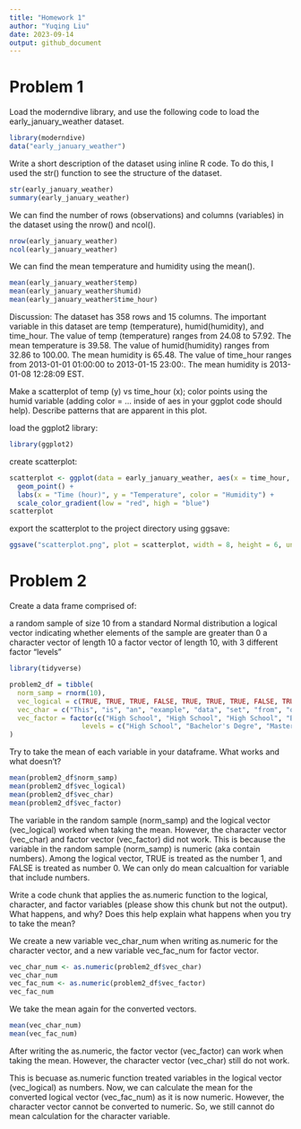 ```yaml
---
title: "Homework 1"
author: "Yuqing Liu"
date: 2023-09-14
output: github_document
---
```


# Problem 1
Load the moderndive library, and use the following code to load the early_january_weather dataset.
```r
library(moderndive)
data("early_january_weather")
```
Write a short description of the dataset using inline R code. To do this, I used the str() function to see the structure of the dataset.
```r
str(early_january_weather)
summary(early_january_weather)
```

We can find the number of rows (observations) and columns (variables) in the dataset using the nrow() and ncol().
```r
nrow(early_january_weather)
ncol(early_january_weather)
```

We can find the mean temperature and humidity using the mean().
```r
mean(early_january_weather$temp)
mean(early_january_weather$humid)
mean(early_january_weather$time_hour)
```

Discussion:
The dataset has 358 rows and 15 columns.
The important variable in this dataset are temp (temperature), humid(humidity), and time_hour. 
The value of temp (temperature) ranges from 24.08 to 57.92. The mean temperature is 39.58.
The value of humid(humidity) ranges from 32.86 to 100.00. The mean humidity is 65.48. 
The value of time_hour ranges from 2013-01-01 01:00:00 to 2013-01-15 23:00:. The mean humidity is 2013-01-08 12:28:09 EST.

Make a scatterplot of temp (y) vs time_hour (x); color points using the humid variable (adding color = ... inside of aes in your ggplot code should help). Describe patterns that are apparent in this plot.

load the ggplot2 library:
```r
library(ggplot2)
```
create scatterplot:
```r
scatterplot <- ggplot(data = early_january_weather, aes(x = time_hour, y = temp, color = humid)) +
  geom_point() +
  labs(x = "Time (hour)", y = "Temperature", color = "Humidity") +
  scale_color_gradient(low = "red", high = "blue")
scatterplot
```
export the scatterplot to the project directory using ggsave:
```r
ggsave("scatterplot.png", plot = scatterplot, width = 8, height = 6, units = "in")
```

# Problem 2

Create a data frame comprised of:

a random sample of size 10 from a standard Normal distribution
a logical vector indicating whether elements of the sample are greater than 0
a character vector of length 10
a factor vector of length 10, with 3 different factor “levels”

```r
library(tidyverse)

problem2_df = tibble(
  norm_samp = rnorm(10),
  vec_logical = c(TRUE, TRUE, TRUE, FALSE, TRUE, TRUE, TRUE, FALSE, TRUE, FALSE),
  vec_char = c("This", "is", "an", "example", "data", "set", "from", "question", "number", "two"),
  vec_factor = factor(c("High School", "High School", "High School", "Bachelor's Degre", "Bachelor's Degre", "Bachelor's Degre", "Master's Degree", "Master's Degree", "Bachelor's Degre", "Master's Degree"),
                  levels = c("High School", "Bachelor's Degre", "Master's Degree"), labels = c(1, 2, 3))
)

```

Try to take the mean of each variable in your dataframe. What works and what doesn’t?
```r
mean(problem2_df$norm_samp)
mean(problem2_df$vec_logical)
mean(problem2_df$vec_char)
mean(problem2_df$vec_factor)
```
The variable in the random sample (norm_samp) and the logical vector (vec_logical) worked when taking the mean. However, the character vector (vec_char) and factor vector (vec_factor) did not work. 
This is because the variable in the random sample (norm_samp) is numeric (aka contain numbers). Among the logical vector, TRUE is treated as the number 1, and FALSE is treated as number 0. We can only do mean calcualtion for variable that include numbers. 

Write a code chunk that applies the as.numeric function to the logical, character, and factor variables (please show this chunk but not the output). What happens, and why? Does this help explain what happens when you try to take the mean?

We create a new variable vec_char_num when writing as.numeric for the character vector, and a new variable vec_fac_num for factor vector. 
```r
vec_char_num <- as.numeric(problem2_df$vec_char)
vec_char_num 
vec_fac_num <- as.numeric(problem2_df$vec_factor)
vec_fac_num
```

We take the mean again for the converted vectors. 
```r
mean(vec_char_num)
mean(vec_fac_num)
```

After writing the as.numeric, the factor vector (vec_factor) can work when taking the mean. However, the character vector (vec_char) still do not work. 

This is becuase as.numeric function treated variables in the logical vector (vec_logical) as numbers. Now, we can calculate the mean for the converted logical vector (vec_fac_num) as it is now numeric. However, the character vector cannot be converted to numeric. So, we still cannot do mean calculation for the character variable. 
